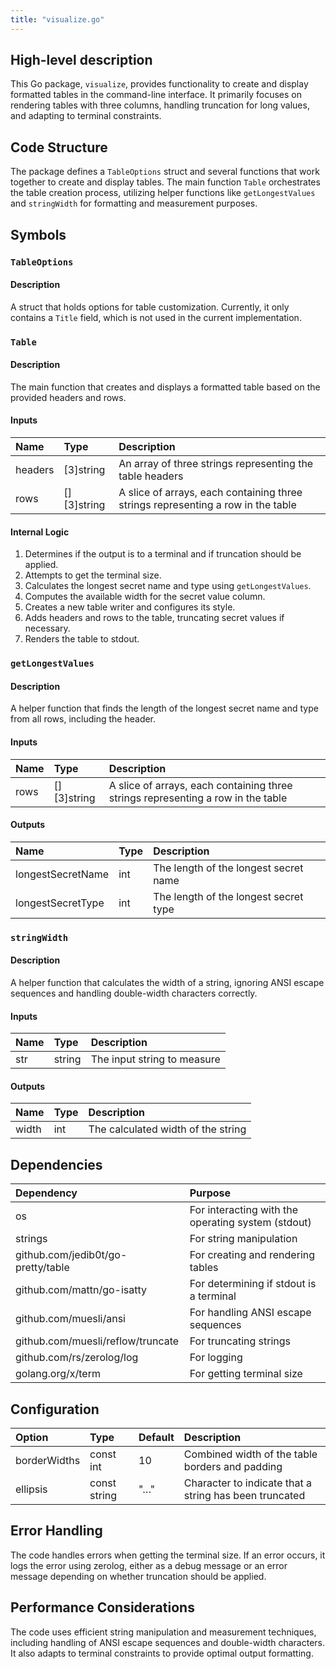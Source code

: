 ```yaml
---
title: "visualize.go"
---
```


## High-level description
This Go package, `visualize`, provides functionality to create and display formatted tables in the command-line interface. It primarily focuses on rendering tables with three columns, handling truncation for long values, and adapting to terminal constraints.

## Code Structure
The package defines a `TableOptions` struct and several functions that work together to create and display tables. The main function `Table` orchestrates the table creation process, utilizing helper functions like `getLongestValues` and `stringWidth` for formatting and measurement purposes.

## Symbols

### `TableOptions`
#### Description
A struct that holds options for table customization. Currently, it only contains a `Title` field, which is not used in the current implementation.

### `Table`
#### Description
The main function that creates and displays a formatted table based on the provided headers and rows.

#### Inputs
| Name | Type | Description |
|:-----|:-----|:------------|
| headers | [3]string | An array of three strings representing the table headers |
| rows | [][3]string | A slice of arrays, each containing three strings representing a row in the table |

#### Internal Logic
1. Determines if the output is to a terminal and if truncation should be applied.
2. Attempts to get the terminal size.
3. Calculates the longest secret name and type using `getLongestValues`.
4. Computes the available width for the secret value column.
5. Creates a new table writer and configures its style.
6. Adds headers and rows to the table, truncating secret values if necessary.
7. Renders the table to stdout.

### `getLongestValues`
#### Description
A helper function that finds the length of the longest secret name and type from all rows, including the header.

#### Inputs
| Name | Type | Description |
|:-----|:-----|:------------|
| rows | [][3]string | A slice of arrays, each containing three strings representing a row in the table |

#### Outputs
| Name | Type | Description |
|:-----|:-----|:------------|
| longestSecretName | int | The length of the longest secret name |
| longestSecretType | int | The length of the longest secret type |

### `stringWidth`
#### Description
A helper function that calculates the width of a string, ignoring ANSI escape sequences and handling double-width characters correctly.

#### Inputs
| Name | Type | Description |
|:-----|:-----|:------------|
| str | string | The input string to measure |

#### Outputs
| Name | Type | Description |
|:-----|:-----|:------------|
| width | int | The calculated width of the string |

## Dependencies
| Dependency | Purpose |
|:-----------|:--------|
| os | For interacting with the operating system (stdout) |
| strings | For string manipulation |
| github.com/jedib0t/go-pretty/table | For creating and rendering tables |
| github.com/mattn/go-isatty | For determining if stdout is a terminal |
| github.com/muesli/ansi | For handling ANSI escape sequences |
| github.com/muesli/reflow/truncate | For truncating strings |
| github.com/rs/zerolog/log | For logging |
| golang.org/x/term | For getting terminal size |

## Configuration
| Option | Type | Default | Description |
|:-------|:-----|:--------|:------------|
| borderWidths | const int | 10 | Combined width of the table borders and padding |
| ellipsis | const string | "…" | Character to indicate that a string has been truncated |

## Error Handling
The code handles errors when getting the terminal size. If an error occurs, it logs the error using zerolog, either as a debug message or an error message depending on whether truncation should be applied.

## Performance Considerations
The code uses efficient string manipulation and measurement techniques, including handling of ANSI escape sequences and double-width characters. It also adapts to terminal constraints to provide optimal output formatting.